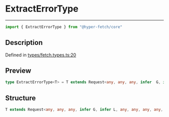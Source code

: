 

# ExtractErrorType

<div class="api-docs__separator" data-reactroot="">

---

</div><div class="api-docs__import" data-reactroot="">

```ts
import { ExtractErrorType } from "@hyper-fetch/core"
```

</div><div class="api-docs__section">

## Description

</div><div class="api-docs__description"><span class="api-docs__do-not-parse">



</span></div><p class="api-docs__definition">

Defined in [types/fetch.types.ts:20](https://github.com/BetterTyped/hyper-fetch/blob/c3e2c45/packages/core/src/types/fetch.types.ts#L20)

</p><div class="api-docs__section">

## Preview

</div><div class="api-docs__preview type single">

```ts
type ExtractErrorType<T> = T extends Request<any, any, any, infer  G, infer  L, any, any, any, any, any> ? G | L : never;
```

</div><div class="api-docs__section">

## Structure

</div><div class="api-docs__returns">

```ts
T extends Request<any, any, any, infer G, infer L, any, any, any, any, any> ? G | L : never
```

</div>